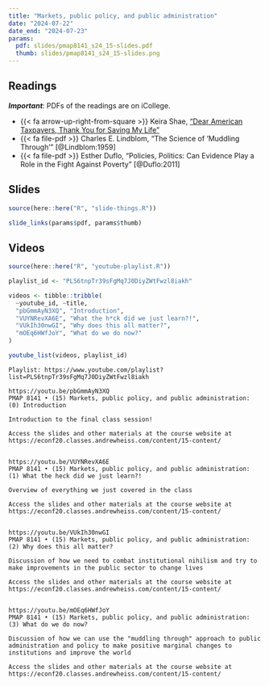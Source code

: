 ```yaml
---
title: "Markets, public policy, and public administration"
date: "2024-07-22"
date_end: "2024-07-23"
params:
  pdf: slides/pmap8141_s24_15-slides.pdf
  thumb: slides/pmap8141_s24_15-slides.png
---
```


## Readings

***Important***: PDFs of the readings are on iCollege.

- {{< fa arrow-up-right-from-square >}} Keira Shae, ["Dear American Taxpayers, Thank You for Saving My Life"](https://bycommonconsent.com/2018/07/04/dear-american-taxpayers-thank-you-for-saving-my-life/)
- {{< fa file-pdf >}} Charles E. Lindblom, "The Science of 'Muddling Through'" [@Lindblom:1959]
- {{< fa file-pdf >}} Esther Duflo, "Policies, Politics: Can Evidence Play a Role in the Fight Against Poverty" [@Duflo:2011]


## Slides

```r
source(here::here("R", "slide-things.R"))

slide_links(params$pdf, params$thumb)
```


## Videos

```r
source(here::here("R", "youtube-playlist.R"))

playlist_id <- "PLS6tnpTr39sFgMq7J0DiyZWtFwzl8iakh"

videos <- tibble::tribble(
  ~youtube_id, ~title,
  "pbGmmAyN3XQ", "Introduction",
  "VUYNRevXA6E", "What the h*ck did we just learn?!",
  "VUkIh30nwGI", "Why does this all matter?",
  "mOEq6HWfJoY", "What do we do now?"
)

youtube_list(videos, playlist_id)
```


```cat
Playlist: https://www.youtube.com/playlist?list=PLS6tnpTr39sFgMq7J0DiyZWtFwzl8iakh

https://youtu.be/pbGmmAyN3XQ
PMAP 8141 • (15) Markets, public policy, and public administration: (0) Introduction

Introduction to the final class session!

Access the slides and other materials at the course website at https://econf20.classes.andrewheiss.com/content/15-content/


https://youtu.be/VUYNRevXA6E
PMAP 8141 • (15) Markets, public policy, and public administration: (1) What the heck did we just learn?!

Overview of everything we just covered in the class

Access the slides and other materials at the course website at https://econf20.classes.andrewheiss.com/content/15-content/


https://youtu.be/VUkIh30nwGI
PMAP 8141 • (15) Markets, public policy, and public administration: (2) Why does this all matter?

Discussion of how we need to combat institutional nihilism and try to make improvements in the public sector to change lives

Access the slides and other materials at the course website at https://econf20.classes.andrewheiss.com/content/15-content/


https://youtu.be/mOEq6HWfJoY
PMAP 8141 • (15) Markets, public policy, and public administration: (3) What do we do now?

Discussion of how we can use the "muddling through" approach to public administration and policy to make positive marginal changes to institutions and improve the world

Access the slides and other materials at the course website at https://econf20.classes.andrewheiss.com/content/15-content/
```
